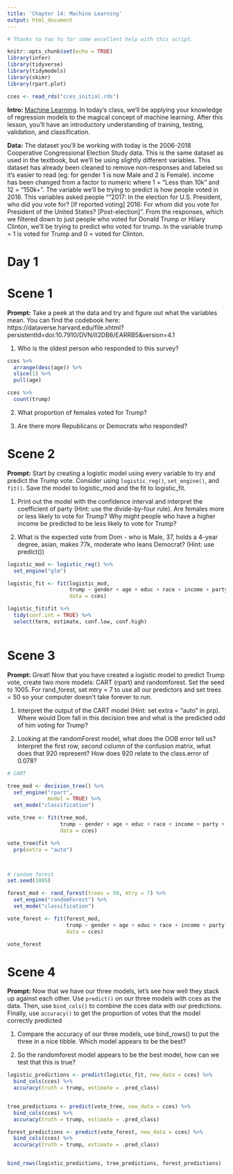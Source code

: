```yaml
---
title: 'Chapter 14: Machine Learning'
output: html_document
---
```


```r
# Thanks to Yao Yu for some excellent help with this script.

knitr::opts_chunk$set(echo = TRUE)
library(infer)
library(tidyverse)
library(tidymodels)
library(skimr)
library(rpart.plot)

cces <- read_rds("cces_initial.rds")
```


**Intro:** [Machine Learning](https://davidkane9.github.io/PPBDS/14-machine-learning.html). In today's class, we'll be applying your knowledge of regression models to the magical concept of machine learning. After this lesson, you'll have an introductory understanding of training, testing, validation, and classification.

**Data:** The dataset you'll be working with today is the 2006-2018 Cooperative Congressional Election Study data. This is the same dataset as used in the textbook, but we'll be using slightly different variables. This dataset has already been cleaned to remove non-responses and labeled so it's easier to read (eg: for gender 1 is now Male and 2 is Female). income has been changed from a factor to numeric where 1 = "Less than 10k" and 12 = "150k+". The variable we'll be trying to predict is how people voted in 2016. This variables asked people "“2017: In the election for U.S. President, who did you vote for? [If reported voting] 2016: For whom did you vote for President of the United States? [Post-election]". From the responses, which we filtered down to just people who voted for Donald Trump or Hilary Clinton, we'll be trying to predict who voted for trump. In the variable trump = 1 is voted for Trump and 0 = voted for Clinton.

# Day 1

# Scene 1

**Prompt:** Take a peek at the data and try and figure out what the variables mean. You can find the codebook here: https://dataverse.harvard.edu/file.xhtml?persistentId=doi:10.7910/DVN/II2DB6/EARRB5&version=4.1 

1) Who is the oldest person who responded to this survey?

```r

cces %>%
  arrange(desc(age)) %>%
  slice(1) %>%
  pull(age)

cces %>%
  count(trump)

```


2) What proportion of females voted for Trump? 

2) Are there more Republicans or Democrats who responded?




# Scene 2

**Prompt:** Start by creating a logistic model using every variable to try and predict the Trump vote. Consider using `logistic_reg()`, `set_engine()`, and `fit()`. Save the model to logistic_mod and the fit to logistic_fit. 

1) Print out the model with the confidence interval and interpret the coefficient of party (Hint: use the divide-by-four rule). Are females more or less likely to vote for Trump? Why might people who have a higher income be predicted to be less likely to vote for Trump?

2) What is the expected vote from Dom - who is Male, 37, holds a 4-year degree, asian, makes 77k, moderate who leans Democrat? (Hint: use predict())

```r

logistic_mod <- logistic_reg() %>%
  set_engine("glm") 

logistic_fit <- fit(logistic_mod, 
                    trump ~ gender + age + educ + race + income + party + ideology, 
                    data = cces)

logistic_fit$fit %>%
  tidy(conf.int = TRUE) %>%
  select(term, estimate, conf.low, conf.high)



```




# Scene 3

**Prompt:** Great! Now that you have created a logistic model to predict Trump vote, create two more models: CART (rpart) and randomforest. Set the seed to 1005. For rand_forest, set mtry = 7 to use all our predictors and set trees = 50 so your computer doesn't take forever to run.

1) Interpret the output of the CART model (Hint: set extra = "auto" in prp). Where would Dom fall in this decision tree and what is the predicted odd of him voting for Trump? 

2) Looking at the randomForest model, what does the OOB error tell us? Interpret the first row, second column of the confusion matrix, what does that 920 represent? How does 920 relate to the class.error of 0.078?

```r



# CART 

tree_mod <- decision_tree() %>%
  set_engine("rpart", 
             model = TRUE) %>%
  set_mode("classification") 

vote_tree <- fit(tree_mod,
                 trump ~ gender + age + educ + race + income + party + ideology, 
                 data = cces)

vote_tree$fit %>%
  prp(extra = "auto")



# random forest 
set.seed(1005)

forest_mod <- rand_forest(trees = 50, mtry = 7) %>%
  set_engine("randomForest") %>%
  set_mode("classification")

vote_forest <- fit(forest_mod, 
                   trump ~ gender + age + educ + race + income + party + ideology, 
                   data = cces)

vote_forest

```




# Scene 4

**Prompt:** Now that we have our three models, let's see how well they stack up against each other. Use `predict()` on our three models with cces as the data. Then, use `bind_cols()` to combine the cces data with our predictions. Finally, use `accuracy()` to get the proportion of votes that the model correctly predicted

1) Compare the accuracy of our three models, use bind_rows() to put the three in a nice tibble. Which model appears to be the best?

2) So the randomforest model appears to be the best model, how can we test that this is true?

```r

logistic_predictions <- predict(logistic_fit, new_data = cces) %>%
  bind_cols(cces) %>% 
  accuracy(truth = trump, estimate = .pred_class)


tree_predictions <- predict(vote_tree, new_data = cces) %>%
  bind_cols(cces) %>% 
  accuracy(truth = trump, estimate = .pred_class)

forest_predictions <- predict(vote_forest, new_data = cces) %>%
  bind_cols(cces) %>% 
  accuracy(truth = trump, estimate = .pred_class)


bind_rows(logistic_predictions, tree_predictions, forest_predictions)
          


```


